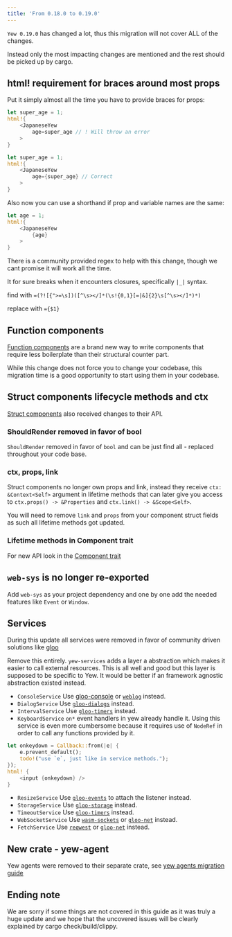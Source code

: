 ```yaml
---
title: 'From 0.18.0 to 0.19.0'
---
```



`Yew 0.19.0` has changed a lot, thus this migration will not cover ALL of the changes.

Instead only the most impacting changes are mentioned and the rest should be picked up by cargo.

## html! requirement for braces around most props

Put it simply almost all the time you have to provide braces for props:

<Tabs>
  <TabItem value="Invalid" label="Invalid">

```rust {4}, ignore
let super_age = 1;
html!{
    <JapaneseYew
        age=super_age // ! Will throw an error
    >
}
```

  </TabItem>
  <TabItem value="Valid" label="Valid">

```rust {4}, ignore
let super_age = 1;
html!{
    <JapaneseYew
        age={super_age} // Correct
    >
}
```

  </TabItem>
  <TabItem value="Shorthand" label="Shorthand">

Also now you can use a shorthand if prop and variable names are the same:

```rust {4}, ignore
let age = 1;
html!{
    <JapaneseYew
        {age}
    >
}
```

  </TabItem>
</Tabs>

There is a community provided regex to help with this change, though we cant promise it will work all the time.

It for sure breaks when it encounters closures, specifically `|_|` syntax.

find with `=(?![{">=\s])([^\s></]*(\s!{0,1}[=|&]{2}\s[^\s></]*)*)`

replace with `={$1}`

## Function components

[Function components](./../../concepts/function-components/introduction) are a brand new way to write components that require less boilerplate than their structural counter part.

While this change does not force you to change your codebase, this migration time is a good opportunity to start using them in your codebase.

## Struct components lifecycle methods and ctx

[Struct components](./../../concepts/components/introduction) also received changes to their API.

### ShouldRender removed in favor of bool

`ShouldRender` removed in favor of `bool` and can be just find all - replaced throughout your code base.

### ctx, props, link

Struct components no longer own props and link, instead they receive `ctx: &Context<Self>` argument in lifetime methods that can later give you access to `ctx.props() -> &Properties` and `ctx.link() -> &Scope<Self>`.

You will need to remove `link` and `props` from your component struct fields as such all lifetime methods got updated.

### Lifetime methods in Component trait

For new API look in the [Component trait](https://github.com/yewstack/yew/blob/9b6bc96826d53ec38aa3ecc02e3a1e132692c411/packages/yew/src/html/component/mod.rs#L37-L97)

## `web-sys` is no longer re-exported

Add `web-sys` as your project dependency and one by one add the needed features like `Event` or `Window`.

## Services

During this update all services were removed in favor of community driven solutions like [gloo](https://github.com/rustwasm/gloo)

Remove this entirely. `yew-services` adds a layer a abstraction which makes it easier to call external resources. This is all well and good but this layer is supposed to be specific to Yew. It would be better if an framework agnostic abstraction existed instead.

-   `ConsoleService`
    Use [gloo-console](https://crates.io/crates/gloo-console) or [`weblog`](https://crates.io/crates/weblog) instead.
-   `DialogService`
    Use [`gloo-dialogs`](https://docs.rs/gloo-dialogs/) instead.
-   `IntervalService`
    Use [`gloo-timers`](https://docs.rs/gloo-timers/) instead.
-   `KeyboardService`
    `on*` event handlers in yew already handle it. Using this service is even more cumbersome because it requires use of `NodeRef` in order to call any functions provided by it.

```rust ,ignore
let onkeydown = Callback::from(|e| {
    e.prevent_default();
    todo!("use `e`, just like in service methods.");
});
html! {
    <input {onkeydown} />
}
```

-   `ResizeService`
    Use [`gloo-events`](https://docs.rs/gloo-events) to attach the listener instead.
-   `StorageService`
    Use [`gloo-storage`](https://docs.rs/gloo-storage/) instead.
-   `TimeoutService`
    Use [`gloo-timers`](https://docs.rs/gloo-timers/) instead.
-   `WebSocketService`
    Use [`wasm-sockets`](https://github.com/scratchyone/wasm-sockets) or [`gloo-net`](https://crates.io/crates/gloo-net) instead.
-   `FetchService`
    Use [`reqwest`](https://crates.io/crates/reqwest) or [`gloo-net`](https://crates.io/crates/gloo-net) instead.

## New crate - yew-agent

Yew agents were removed to their separate crate, see [yew agents migration guide](./../yew-agent/from-0_0_0-to-0_1_0)

## Ending note

We are sorry if some things are not covered in this guide as it was truly a huge update and we hope that the uncovered issues will be clearly explained by cargo check/build/clippy.

